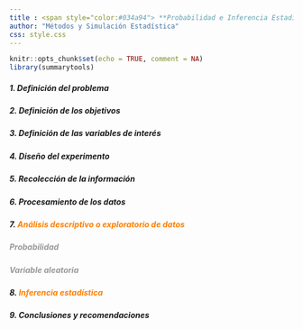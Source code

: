 ```yaml
---
title : <span style="color:#034a94"> **Probabilidad e Inferencia Estadística**</span>
author: "Métodos y Simulación Estadística"
css: style.css
---
```




```r
knitr::opts_chunk$set(echo = TRUE, comment = NA)
library(summarytools)
```



##### 1. **Definición del problema**
##### 2. **Definición de los objetivos**
##### 3. **Definición de las variables de interés**
##### 4. **Diseño del experimento**
##### 5. **Recolección de la información**
##### 6. **Procesamiento de los datos**
##### 7. <span style="color:#FF7F00">**Análisis descriptivo o exploratorio de datos**</span>
#####    <span style="color:#999999">**Probabilidad**</span>
#####    <span style="color:#999999">**Variable aleatoria**</span>
##### 8. <span style="color:#FF7F00">**Inferencia estadística**</span>
##### 9. **Conclusiones y recomendaciones**


